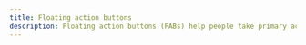 ---
title: Floating action buttons
description: Floating action buttons (FABs) help people take primary actions
---
